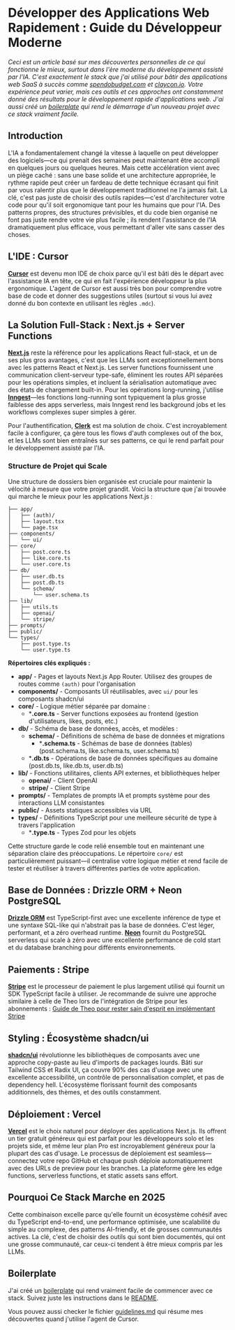
# Développer des Applications Web Rapidement : Guide du Développeur Moderne

<DateTime date="2025-06-28" />

*Ceci est un article basé sur mes découvertes personnelles de ce qui fonctionne le mieux, surtout dans l'ère moderne du développement assisté par l'IA. C'est exactement le stack que j'ai utilisé pour bâtir des applications web SaaS à succès comme [spendobudget.com](https://spendobudget.com) et [claycon.io](https://claycon.io). Votre expérience peut varier, mais ces outils et ces approches ont constamment donné des résultats pour le développement rapide d'applications web. J'ai aussi créé un [boilerplate](https://github.com/sergiosegrera/boilerplate) qui rend le démarrage d'un nouveau projet avec ce stack vraiment facile.*

## Introduction

L'IA a fondamentalement changé la vitesse à laquelle on peut développer des logiciels—ce qui prenait des semaines peut maintenant être accompli en quelques jours ou quelques heures. Mais cette accélération vient avec un piège caché : sans une base solide et une architecture appropriée, le rythme rapide peut créer un fardeau de dette technique écrasant qui finit par vous ralentir plus que le développement traditionnel ne l'a jamais fait. La clé, c'est pas juste de choisir des outils rapides—c'est d'architecturer votre code pour qu'il soit ergonomique tant pour les humains que pour l'IA. Des patterns propres, des structures prévisibles, et du code bien organisé ne font pas juste rendre votre vie plus facile ; ils rendent l'assistance de l'IA dramatiquement plus efficace, vous permettant d'aller vite sans casser des choses.

## L'IDE : Cursor

[**Cursor**](https://cursor.sh) est devenu mon IDE de choix parce qu'il est bâti dès le départ avec l'assistance IA en tête, ce qui en fait l'expérience développeur la plus ergonomique. L'agent de Cursor est aussi très bon pour comprendre votre base de code et donner des suggestions utiles (surtout si vous lui avez donné du bon contexte en utilisant les règles `.mdc`).

## La Solution Full-Stack : Next.js + Server Functions

[**Next.js**](https://nextjs.org) reste la référence pour les applications React full-stack, et un de ses plus gros avantages, c'est que les LLMs sont exceptionnellement bons avec les patterns React et Next.js. Les server functions fournissent une communication client-serveur type-safe, éliminent les routes API séparées pour les opérations simples, et incluent la sérialisation automatique avec des états de chargement built-in. Pour les opérations long-running, j'utilise [**Inngest**](https://inngest.com)—les fonctions long-running sont typiquement la plus grosse faiblesse des apps serverless, mais Inngest rend les background jobs et les workflows complexes super simples à gérer.

Pour l'authentification, [**Clerk**](https://clerk.com) est ma solution de choix. C'est incroyablement facile à configurer, ça gère tous les flows d'auth complexes out of the box, et les LLMs sont bien entraînés sur ses patterns, ce qui le rend parfait pour le développement assisté par l'IA.

### Structure de Projet qui Scale

Une structure de dossiers bien organisée est cruciale pour maintenir la vélocité à mesure que votre projet grandit. Voici la structure que j'ai trouvée qui marche le mieux pour les applications Next.js :

```
├── app/
│   ├── (auth)/
│   ├── layout.tsx
│   └── page.tsx
├── components/
│   └── ui/
├── core/
│   ├── post.core.ts
│   ├── like.core.ts
│   └── user.core.ts
├── db/
│   ├── user.db.ts
│   ├── post.db.ts
│   └── schema/
│       └── user.schema.ts
├── lib/
│   ├── utils.ts
│   ├── openai/
│   └── stripe/
├── prompts/
├── public/
└── types/
    ├── post.type.ts
    └── user.type.ts
```

**Répertoires clés expliqués :**

- **app/** - Pages et layouts Next.js App Router. Utilisez des groupes de routes comme `(auth)` pour l'organisation
- **components/** - Composants UI réutilisables, avec `ui/` pour les composants shadcn/ui
- **core/** - Logique métier séparée par domaine :
  - ***.core.ts** - Server functions exposées au frontend (gestion d'utilisateurs, likes, posts, etc.)
- **db/** - Schéma de base de données, accès, et modèles :
  - **schema/** - Définitions de schéma de base de données et migrations
    - ***.schema.ts** - Schémas de base de données (tables) (post.schema.ts, like.schema.ts, user.schema.ts)
  - ***.db.ts** - Opérations de base de données spécifiques au domaine (post.db.ts, like.db.ts, user.db.ts)
- **lib/** - Fonctions utilitaires, clients API externes, et bibliothèques helper
  - **openai/** - Client OpenAI
  - **stripe/** - Client Stripe
- **prompts/** - Templates de prompts IA et prompts système pour des interactions LLM consistantes
- **public/** - Assets statiques accessibles via URL
- **types/** - Définitions TypeScript pour une meilleure sécurité de type à travers l'application
  - ***.type.ts** - Types Zod pour les objets

Cette structure garde le code relié ensemble tout en maintenant une séparation claire des préoccupations. Le répertoire `core/` est particulièrement puissant—il centralise votre logique métier et rend facile de tester et réutiliser à travers différentes parties de votre application.

## Base de Données : Drizzle ORM + Neon PostgreSQL

[**Drizzle ORM**](https://orm.drizzle.team) est TypeScript-first avec une excellente inférence de type et une syntaxe SQL-like qui n'abstrait pas la base de données. C'est léger, performant, et a zéro overhead runtime. [**Neon**](https://neon.tech) fournit du PostgreSQL serverless qui scale à zéro avec une excellente performance de cold start et du database branching pour différents environnements.

## Paiements : Stripe

[**Stripe**](https://stripe.com) est le processeur de paiement le plus largement utilisé qui fournit un SDK TypeScript facile à utiliser. Je recommande de suivre une approche similaire à celle de Theo lors de l'intégration de Stripe pour les abonnements : [Guide de Theo pour rester sain d'esprit en implémentant Stripe](https://github.com/t3dotgg/stripe-recommendations)

## Styling : Écosystème shadcn/ui

[**shadcn/ui**](https://ui.shadcn.com) révolutionne les bibliothèques de composants avec une approche copy-paste au lieu d'imports de packages lourds. Bâti sur Tailwind CSS et Radix UI, ça couvre 90% des cas d'usage avec une excellente accessibilité, un contrôle de personnalisation complet, et pas de dependency hell. L'écosystème florissant fournit des composants additionnels, des thèmes, et des outils constamment.

## Déploiement : Vercel

[**Vercel**](https://vercel.com) est le choix naturel pour déployer des applications Next.js. Ils offrent un tier gratuit généreux qui est parfait pour les développeurs solo et les projets side, et même leur plan Pro est incroyablement généreux pour la plupart des cas d'usage. Le processus de déploiement est seamless—connectez votre repo GitHub et chaque push déploie automatiquement avec des URLs de preview pour les branches. La plateforme gère les edge functions, serverless functions, et static assets sans effort.

## Pourquoi Ce Stack Marche en 2025

Cette combinaison excelle parce qu'elle fournit un écosystème cohésif avec du TypeScript end-to-end, une performance optimisée, une scalabilité du simple au complexe, des patterns AI-friendly, et de grosses communautés actives. La clé, c'est de choisir des outils qui sont bien documentés, qui ont une grosse communauté, car ceux-ci tendent à être mieux compris par les LLMs.

## Boilerplate

J'ai créé un [boilerplate](https://github.com/sergiosegrera/boilerplate) qui rend vraiment facile de commencer avec ce stack. Suivez juste les instructions dans le [README](https://github.com/sergiosegrera/boilerplate/blob/main/README.md).

Vous pouvez aussi checker le fichier [guidelines.md](https://github.com/sergiosegrera/boilerplate/blob/main/.cursor/rules/guidelines.mdc) qui résume mes découvertes quand j'utilise l'agent de Cursor.
